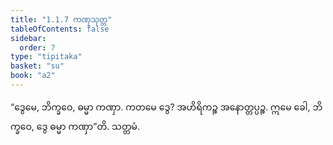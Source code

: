 ```yaml
---
title: "1.1.7 ကဏှသုတ္တ"
tableOfContents: false
sidebar:
  order: 7
type: "tipitaka"
basket: "su"
book: "a2"
---
```



<DynamicBreadcrumb />

<Division number="7" book="a2" e="ch" v="15" p="53">

<Paragraph number="19" book="a2">
“ဒွေမေ, ဘိက္ခဝေ, ဓမ္မာ ကဏှာ. ကတမေ ဒွေ? အဟိရိကဉ္စ အနောတ္တပ္ပဉ္စ. ဣမေ ခေါ, ဘိက္ခဝေ, ဒွေ ဓမ္မာ ကဏှာ”တိ.

</Paragraph>
</Division>

<Paragraph number="20" type="center" book="a2">
သတ္တမံ.
</Paragraph>